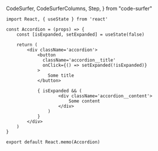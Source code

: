   CodeSurfer,
  CodeSurferColumns,
  Step,
} from "code-surfer"

<CodeSurfer>

```tsx showNumbers title="useState() - Example"
import React, { useState } from 'react'

const Accordion = (props) => {
    const [isExpanded, setExpanded] = useState(false)

    return (
        <div className='accordion'>
            <button
              className='accordion__title'
              onClick={() => setExpanded(!isExpanded)}
            >
                Some title
            </button>

            { isExpanded && (
                    <div className='accordion__content'>
                        Some content
                    </div>
                )
            }
        </div>
    )
}

export default React.memo(Accordion)
```

```diff 1:23
```

```diff 1
```

```diff 4
```

```diff 8:11
```

```diff 15:20
```

</CodeSurfer>
